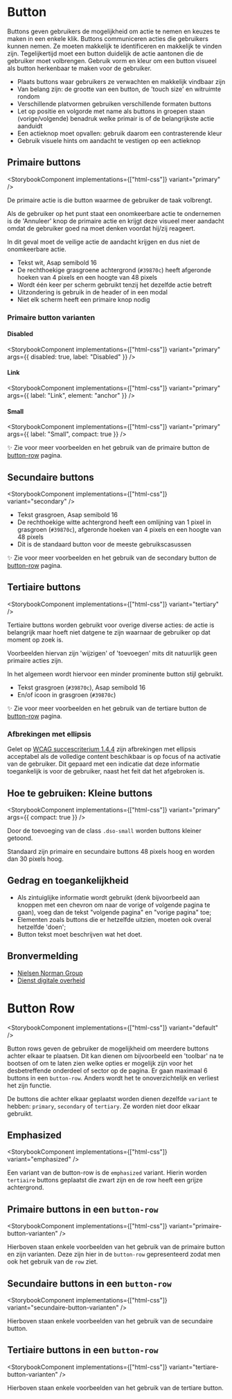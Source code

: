 
# Button

Buttons geven gebruikers de mogelijkheid om actie te nemen en keuzes te maken in een enkele klik. Buttons communiceren acties die gebruikers kunnen nemen. Ze moeten makkelijk te identificeren en makkelijk te vinden zijn. Tegelijkertijd moet een button duidelijk de actie aantonen die de gebruiker moet volbrengen. Gebruik vorm en kleur om een button visueel als button herkenbaar te maken voor de gebruiker.

- Plaats buttons waar gebruikers ze verwachten en makkelijk vindbaar zijn
- Van belang zijn: de grootte van een button, de 'touch size' en witruimte rondom
- Verschillende platvormen gebruiken verschillende formaten buttons
- Let op positie en volgorde met name als buttons in groepen staan (vorige/volgende) benadruk welke primair is of de belangrijkste actie aanduidt
- Een actieknop moet opvallen: gebruik daarom een contrasterende kleur
- Gebruik visuele hints om aandacht te vestigen op een actieknop

## Primaire buttons

<StorybookComponent implementations={["html-css"]} variant="primary" />

De primaire actie is die button waarmee de gebruiker de taak volbrengt.

Als de gebruiker op het punt staat een onomkeerbare actie te ondernemen is de 'Annuleer' knop de primaire actie en krijgt deze visueel meer aandacht omdat de gebruiker goed na moet denken voordat hij/zij reageert.

In dit geval moet de veilige actie de aandacht krijgen en dus niet de onomkeerbare actie.

- Tekst wit, Asap semibold 16
- De rechthoekige grasgroene achtergrond (`#39870c`) heeft afgeronde hoeken van 4 pixels en een hoogte van 48 pixels
- Wordt één keer per scherm gebruikt tenzij het dezelfde actie betreft
- Uitzondering is gebruik in de header of in een modal
- Niet elk scherm heeft een primaire knop nodig

### Primaire button varianten

#### Disabled

<StorybookComponent implementations={["html-css"]} variant="primary" args={{ disabled: true, label: "Disabled" }} />

#### Link

<StorybookComponent implementations={["html-css"]} variant="primary" args={{ label: "Link", element: "anchor" }} />

#### Small

<StorybookComponent implementations={["html-css"]} variant="primary" args={{ label: "Small", compact: true }} />

✨ Zie voor meer voorbeelden en het gebruik van de primaire button de [button-row](button-row) pagina.

## Secundaire buttons

<StorybookComponent implementations={["html-css"]} variant="secondary" />

- Tekst grasgroen, Asap semibold 16
- De rechthoekige witte achtergrond heeft een omlijning van 1 pixel in grasgroen (`#39870c`), afgeronde hoeken van 4 pixels en een hoogte van 48 pixels
- Dit is de standaard button voor de meeste gebruikscasussen

✨ Zie voor meer voorbeelden en het gebruik van de secondary button de [button-row](button-row) pagina.

## Tertiaire buttons

<StorybookComponent implementations={["html-css"]} variant="tertiary" />

Tertiaire buttons worden gebruikt voor overige diverse acties: de actie is belangrijk maar hoeft niet datgene te zijn waarnaar de gebruiker op dat moment op zoek is.

Voorbeelden hiervan zijn 'wijzigen' of 'toevoegen' mits dit natuurlijk geen primaire acties zijn.

In het algemeen wordt hiervoor een minder prominente button stijl gebruikt.

- Tekst grasgroen (`#39870c`), Asap semibold 16
- En/of icoon in grasgroen (`#39870c`)

✨ Zie voor meer voorbeelden en het gebruik van de tertiare button de [button-row](button-row) pagina.

### Afbrekingen met ellipsis

Gelet op [WCAG succescriterium 1.4.4](https://www.w3.org/WAI/WCAG21/Understanding/resize-text.html) zijn afbrekingen met ellipsis acceptabel als de volledige content beschikbaar is op focus of na activatie van de gebruiker. Dit gepaard met een indicatie dat deze informatie toegankelijk is voor de gebruiker, naast het feit dat het afgebroken is.

## Hoe te gebruiken: Kleine buttons

<StorybookComponent implementations={["html-css"]} variant="primary" args={{ compact: true }} />

Door de toevoeging van de class `.dso-small` worden buttons kleiner getoond.

Standaard zijn primaire en secundaire buttons 48 pixels hoog en worden dan 30 pixels hoog.

## Gedrag en toegankelijkheid

- Als zintuiglijke informatie wordt gebruikt (denk bijvoorbeeld aan knoppen met een chevron om naar de vorige of volgende pagina te gaan), voeg dan de tekst "volgende pagina" en "vorige pagina" toe;
- Elementen zoals buttons die er hetzelfde uitzien, moeten ook overal hetzelfde 'doen';
- Button tekst moet beschrijven wat het doet.

## Bronvermelding

- [Nielsen Norman Group](https://www.nngroup.com/)
- [Dienst digitale overheid](https://www.digitoegankelijk.nl)

# Button Row

<StorybookComponent implementations={["html-css"]} variant="default" />

Button rows geven de gebruiker de mogelijkheid om meerdere buttons achter elkaar te plaatsen. Dit kan dienen om bijvoorbeeld een 'toolbar' na te bootsen of om te laten zien welke opties er mogelijk zijn voor het desbetreffende onderdeel of sector op de pagina. Er gaan maximaal 6 buttons in een `button-row`. Anders wordt het te onoverzichtelijk en verliest het zijn functie.

De buttons die achter elkaar geplaatst worden dienen dezelfde `variant` te hebben: `primary`, `secondary` of `tertiary`. Ze worden niet door elkaar gebruikt.

## Emphasized

<StorybookComponent implementations={["html-css"]} variant="emphasized" />

Een variant van de button-row is de `emphasized` variant. Hierin worden `tertiaire` buttons geplaatst die zwart zijn en de row heeft een grijze achtergrond.

## Primaire buttons in een `button-row`

<StorybookComponent implementations={["html-css"]} variant="primaire-button-varianten" />

Hierboven staan enkele voorbeelden van het gebruik van de primaire button en zijn varianten. Deze zijn hier in de `button-row` gepresenteerd zodat men ook het gebruik van de `row` ziet.

## Secundaire buttons in een `button-row`

<StorybookComponent implementations={["html-css"]} variant="secundaire-button-varianten" />

Hierboven staan enkele voorbeelden van het gebruik van de secundaire button.

## Tertiaire buttons in een `button-row`

<StorybookComponent implementations={["html-css"]} variant="tertiare-button-varianten" />

Hierboven staan enkele voorbeelden van het gebruik van de tertiare button.
